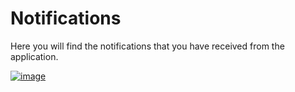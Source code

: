 # Notifications
Here you will find the notifications that you have received from the application.

[![image](https://www.linkpicture.com/q/Screenshot-from-2023-03-19-19-05-06.png)](https://www.linkpicture.com/view.php?img=LPic6417088a8f4ae1400874078)